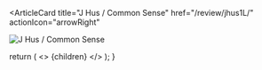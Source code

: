 <ArticleCard
  title="J Hus / Common Sense"
  href="/review/jhus1L/"
  actionIcon="arrowRight"
>

![J Hus / Common Sense](../../images/cd/jhus1L.jpg)

</ArticleCard>

  return (
    <>
      {children}
    </>
  );
}